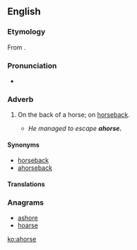 ==English==

===Etymology===
From {{prefix|a|horse}}.

===Pronunciation===
* {{a|UK}} {{IPA|/əˈhɔːs/}}

===Adverb===
{{en-adv|-}}

# {{archaic}} On the back of a horse; on [[horseback#Adverb|horseback]].
#* ''He managed to escape '''ahorse.'''''

====Synonyms====
* [[horseback]]
* [[ahorseback]]

====Translations====
{{trans-see|on the back of a horse|horseback}}
===Anagrams===
* [[ashore#English|ashore]]
* [[hoarse#English|hoarse]]

[[ko:ahorse]]